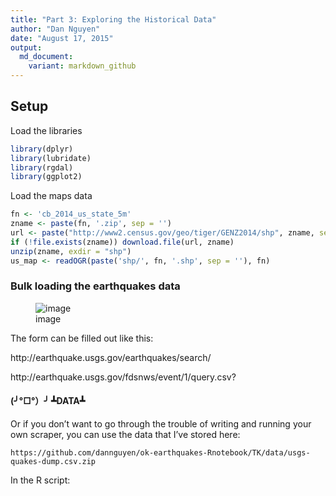```yaml
---
title: "Part 3: Exploring the Historical Data"
author: "Dan Nguyen"
date: "August 17, 2015"
output:
  md_document:
    variant: markdown_github
---
```



## Setup

Load the libraries

```r
library(dplyr)
library(lubridate)
library(rgdal)
library(ggplot2)
```

Load the maps data

```r
fn <- 'cb_2014_us_state_5m'
zname <- paste(fn, '.zip', sep = '')
url <- paste("http://www2.census.gov/geo/tiger/GENZ2014/shp", zname, sep = '/')
if (!file.exists(zname)) download.file(url, zname)
unzip(zname, exdir = "shp")
us_map <- readOGR(paste('shp/', fn, '.shp', sep = ''), fn)
```


### Bulk loading the earthquakes data

![image](http://blog.danwin.com/images/posts/ok-earthquakes/usgs-map-ok-tx.jpg)

The form can be filled out like this:

http://earthquake.usgs.gov/earthquakes/search/

http://earthquake.usgs.gov/fdsnws/event/1/query.csv?


#### (╯°□°）╯ ┻DATA┻

Or if you don't want to go through the trouble of writing and running your own scraper, you can use the data that I've stored here:

    https://github.com/dannguyen/ok-earthquakes-Rnotebook/TK/data/usgs-quakes-dump.csv.zip


In the R script:

